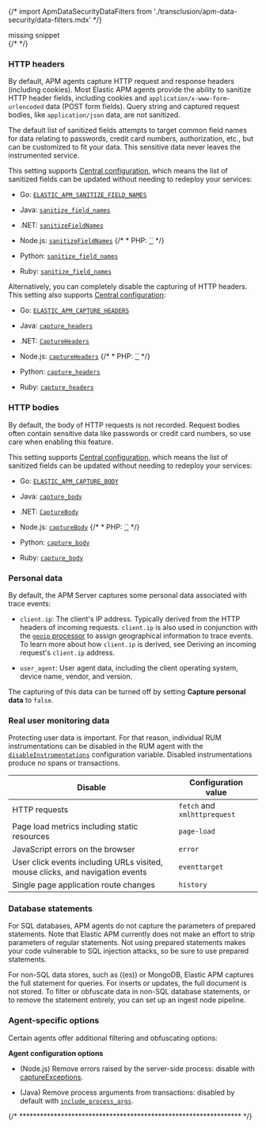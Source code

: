 

{/* import ApmDataSecurityDataFilters from './transclusion/apm-data-security/data-filters.mdx' */}

<div id="filtering"></div>

<div style={{ backgroundColor: "#F1F4FA", width: "100%", height: "250px", textAlign: "center", paddingTop: "110px", marginBottom: "20px" }}><DocIcon type="documents" title="missing snippet"/> missing snippet</div>
{/* <ApmDataSecurityDataFilters  /> */}


<div id="filters-http-header"></div>

### HTTP headers

By default, APM agents capture HTTP request and response headers (including cookies).
Most Elastic APM agents provide the ability to sanitize HTTP header fields,
including cookies and `application/x-www-form-urlencoded` data (POST form fields).
Query string and captured request bodies, like `application/json` data, are not sanitized.

The default list of sanitized fields attempts to target common field names for data relating to
passwords, credit card numbers, authorization, etc., but can be customized to fit your data.
This sensitive data never leaves the instrumented service.

This setting supports [Central configuration](((kibana-ref))/agent-configuration.html),
which means the list of sanitized fields can be updated without needing to redeploy your services:

* Go: [`ELASTIC_APM_SANITIZE_FIELD_NAMES`]({book['apm-go-ref-v']}/configuration.html#config-sanitize-field-names)
* Java: [`sanitize_field_names`]({book['apm-java-ref-v']}/config-core.html#config-sanitize-field-names)
* .NET: [`sanitizeFieldNames`]({book['apm-dotnet-ref-v']}/config-core.html#config-sanitize-field-names)
* Node.js: [`sanitizeFieldNames`]({book['apm-node-ref-v']}/configuration.html#sanitize-field-names)
    {/* * PHP: [``]({book['apm-php-ref-v']}) */}

* Python: [`sanitize_field_names`]({book['apm-py-ref-v']}/configuration.html#config-sanitize-field-names)
* Ruby: [`sanitize_field_names`]({book['apm-ruby-ref-v']}/configuration.html#config-sanitize-field-names)

Alternatively, you can completely disable the capturing of HTTP headers.
This setting also supports [Central configuration](((kibana-ref))/agent-configuration.html):

* Go: [`ELASTIC_APM_CAPTURE_HEADERS`]({book['apm-go-ref-v']}/configuration.html#config-capture-headers)
* Java: [`capture_headers`]({book['apm-java-ref-v']}/config-core.html#config-capture-headers)
* .NET: [`CaptureHeaders`]({book['apm-dotnet-ref-v']}/config-http.html#config-capture-headers)
* Node.js: [`captureHeaders`]({book['apm-node-ref-v']}/configuration.html#capture-headers)
    {/* * PHP: [``]({book['apm-php-ref-v']}) */}

* Python: [`capture_headers`]({book['apm-py-ref-v']}/configuration.html#config-capture-headers)
* Ruby: [`capture_headers`]({book['apm-ruby-ref-v']}/configuration.html#config-capture-headers)

<div id="filters-http-body"></div>

### HTTP bodies

By default, the body of HTTP requests is not recorded.
Request bodies often contain sensitive data like passwords or credit card numbers,
so use care when enabling this feature.

This setting supports [Central configuration](((kibana-ref))/agent-configuration.html),
which means the list of sanitized fields can be updated without needing to redeploy your services:

* Go: [`ELASTIC_APM_CAPTURE_BODY`]({book['apm-go-ref-v']}/configuration.html#config-capture-body)
* Java: [`capture_body`]({book['apm-java-ref-v']}/config-core.html#config-capture-body)
* .NET: [`CaptureBody`]({book['apm-dotnet-ref-v']}/config-http.html#config-capture-body)
* Node.js: [`captureBody`]({book['apm-node-ref-v']}//configuration.html#capture-body)
    {/* * PHP: [``]({book['apm-php-ref-v']}) */}

* Python: [`capture_body`]({book['apm-py-ref-v']}/configuration.html#config-capture-body)
* Ruby: [`capture_body`]({book['apm-ruby-ref-v']}/configuration.html#config-capture-body)

<div id="filters-personal-data"></div>

### Personal data

By default, the APM Server captures some personal data associated with trace events:

* `client.ip`: The client's IP address. Typically derived from the HTTP headers of incoming requests.
    `client.ip` is also used in conjunction with the [`geoip` processor](((ref))/geoip-processor.html) to assign
    geographical information to trace events. To learn more about how `client.ip` is derived,
    see <DocLink id="serverlessObservabilityApmAnonymousAuthentication" section="deriving-an-incoming-requests-clientip-address">Deriving an incoming request's `client.ip` address</DocLink>.

* `user_agent`: User agent data, including the client operating system, device name, vendor, and version.

The capturing of this data can be turned off by setting
**Capture personal data** to `false`.

<div id="filters-real-user-data"></div>

### Real user monitoring data

Protecting user data is important.
For that reason, individual RUM instrumentations can be disabled in the RUM agent with the
[`disableInstrumentations`]({book['apm-rum-ref-v']}/configuration.html#disable-instrumentations) configuration variable.
Disabled instrumentations produce no spans or transactions.

| Disable | Configuration value |
|---|---|
| HTTP requests | `fetch` and `xmlhttprequest` |
| Page load metrics including static resources | `page-load` |
| JavaScript errors on the browser | `error` |
| User click events including URLs visited, mouse clicks, and navigation events | `eventtarget` |
| Single page application route changes | `history` |

<div id="filters-database-statements"></div>

### Database statements

For SQL databases, APM agents do not capture the parameters of prepared statements.
Note that Elastic APM currently does not make an effort to strip parameters of regular statements.
Not using prepared statements makes your code vulnerable to SQL injection attacks,
so be sure to use prepared statements.

For non-SQL data stores, such as ((es)) or MongoDB,
Elastic APM captures the full statement for queries.
For inserts or updates, the full document is not stored.
To filter or obfuscate data in non-SQL database statements,
or to remove the statement entirely,
you can set up an ingest node pipeline.

<div id="filters-agent-specific"></div>

### Agent-specific options

Certain agents offer additional filtering and obfuscating options:

**Agent configuration options**

* (Node.js) Remove errors raised by the server-side process:
    disable with [captureExceptions]({book['apm-node-ref-v']}/configuration.html#capture-exceptions).

* (Java) Remove process arguments from transactions:
    disabled by default with [`include_process_args`]({book['apm-java-ref-v']}/config-reporter.html#config-include-process-args).

{/* **************************************************************** */}

